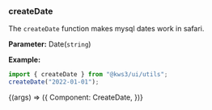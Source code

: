 
<Version />

<Meta title="Utils/2. Examples/CreateDate" />

### createDate

The `createDate` function makes mysql dates work in safari.

**Parameter:**
Date(`string`)

**Example:**

```js
import { createDate } from "@kws3/ui/utils";
createDate("2022-01-01");
```

<Story name="CreateDate" args={{}}>
  {(args) => ({
    Component: CreateDate,
  })}
</Story>
